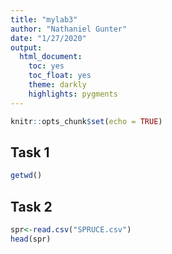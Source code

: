 ```yaml
---
title: "mylab3"
author: "Nathaniel Gunter"
date: "1/27/2020"
output: 
  html_document:
    toc: yes
    toc_float: yes
    theme: darkly
    highlights: pygments
---
```


```r
knitr::opts_chunk$set(echo = TRUE)
```

## Task 1

```r
getwd()
```

## Task 2
```r
spr<-read.csv("SPRUCE.csv")
head(spr)
```